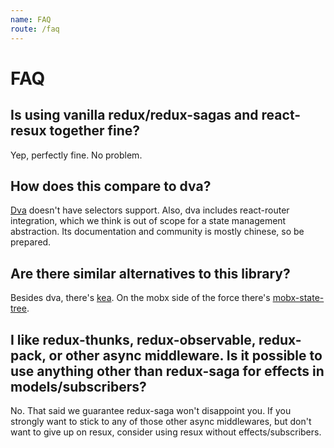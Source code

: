 ```yaml
---
name: FAQ
route: /faq
---
```


# FAQ

## Is using vanilla redux/redux-sagas and react-resux together fine?
Yep, perfectly fine. No problem.

## How does this compare to dva?
[Dva](https://github.com/dvajs/dva) doesn't have selectors support. Also, dva includes react-router integration, which we think is out of scope for
a state management abstraction. Its documentation and community is mostly chinese, so be prepared.

## Are there similar alternatives to this library?
Besides dva, there's [kea](https://github.com/keajs/kea). On the mobx side of the force there's [mobx-state-tree](https://github.com/mobxjs/mobx-state-tree).

## I like redux-thunks, redux-observable, redux-pack, or other async middleware. Is it possible to use anything other than redux-saga for effects in models/subscribers?
No. That said we guarantee redux-saga won't disappoint you. If you strongly want to stick to any of those other
async middlewares, but don't want to give up on resux, consider using resux without effects/subscribers.
